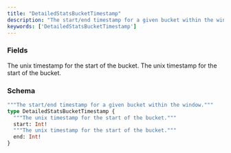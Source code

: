 ```yaml
---
title: "DetailedStatsBucketTimestamp"
description: "The start/end timestamp for a given bucket within the window."
keywords: ['DetailedStatsBucketTimestamp']
---
```


### Fields

<ResponseField name="start" type="Int!" required>
  The unix timestamp for the start of the bucket.
</ResponseField>

<ResponseField name="end" type="Int!" required>
  The unix timestamp for the start of the bucket.
</ResponseField>

### Schema


```graphql 
"""The start/end timestamp for a given bucket within the window."""
type DetailedStatsBucketTimestamp {
  """The unix timestamp for the start of the bucket."""
  start: Int!
  """The unix timestamp for the start of the bucket."""
  end: Int!
}
```

